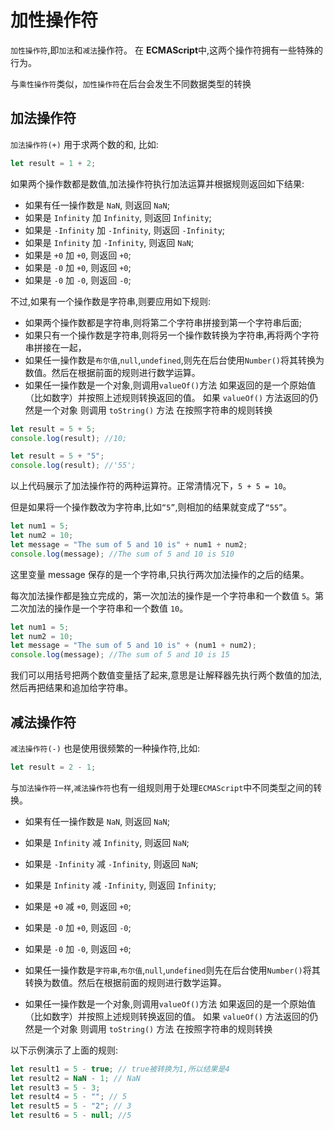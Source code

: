 # 加性操作符

`加性操作符`,即`加法`和`减法`操作符。 在 **ECMAScript**中,这两个操作符拥有一些特殊的行为。

与`乘性操作符`类似，`加性操作符`在后台会发生不同数据类型的转换

## 加法操作符

`加法操作符(+)` 用于求两个数的和, 比如:

```javascript
let result = 1 + 2;
```

如果两个操作数都是数值,加法操作符执行加法运算并根据规则返回如下结果:

- 如果有任一操作数是 `NaN`, 则返回 `NaN`;
- 如果是 `Infinity` 加 `Infinity`, 则返回 `Infinity`;
- 如果是 `-Infinity` 加 `-Infinity`, 则返回 `-Infinity`;
- 如果是 `Infinity` 加 `-Infinity`, 则返回 `NaN`;
- 如果是 `+0` 加 `+0`, 则返回 `+0`;
- 如果是 `-0` 加 `+0`, 则返回 `+0`;
- 如果是 `-0` 加 `-0`, 则返回 `-0`;

不过,如果有一个操作数是字符串,则要应用如下规则:

- 如果两个操作数都是字符串,则将第二个字符串拼接到第一个字符串后面;
- 如果只有一个操作数是字符串,则将另一个操作数转换为字符串,再将两个字符串拼接在一起，
- 如果任一操作数是`布尔值`,`null`,`undefined`,则先在后台使用`Number()`将其转换为数值。然后在根据前面的规则进行数学运算。
- 如果任一操作数是一个对象,则调用`valueOf()`方法 如果返回的是一个原始值（比如数字）并按照上述规则转换返回的值。
  如果 `valueOf()` 方法返回的仍然是一个对象 则调用 `toString()` 方法 在按照字符串的规则转换

```javascript
let result = 5 + 5;
console.log(result); //10;

let result = 5 + "5";
console.log(result); //'55';
```

以上代码展示了加法操作符的两种运算符。正常清情况下，`5 + 5 = 10`。

但是如果将一个操作数改为字符串,比如`“5”`,则相加的结果就变成了`“55”`。

```javascript
let num1 = 5;
let num2 = 10;
let message = "The sum of 5 and 10 is" + num1 + num2;
console.log(message); //The sum of 5 and 10 is 510
```

这里变量 message 保存的是一个字符串,只执行两次加法操作的之后的结果。

每次加法操作都是独立完成的，第一次加法的操作是一个字符串和一个数值 `5`。第二次加法的操作是一个字符串和一个数值 `10`。

```javascript
let num1 = 5;
let num2 = 10;
let message = "The sum of 5 and 10 is" + (num1 + num2);
console.log(message); //The sum of 5 and 10 is 15
```

我们可以用括号把两个数值变量括了起来,意思是让解释器先执行两个数值的加法,然后再把结果和追加给字符串。

## 减法操作符

`减法操作符(-)` 也是使用很频繁的一种操作符,比如:

```javascript
let result = 2 - 1;
```

与`加法操作符一样`,`减法操作符`也有一组规则用于处理`ECMAScript`中不同类型之间的转换。

- 如果有任一操作数是 `NaN`, 则返回 `NaN`;
- 如果是 `Infinity` 减 `Infinity`, 则返回 `NaN`;
- 如果是 `-Infinity` 减 `-Infinity`, 则返回 `NaN`;
- 如果是 `Infinity` 减 `-Infinity`, 则返回 `Infinity`;
- 如果是 `+0` 减 `+0`, 则返回 `+0`;
- 如果是 `-0` 加 `+0`, 则返回 `-0`;
- 如果是 `-0` 加 `-0`, 则返回 `+0`;

- 如果任一操作数是`字符串`,`布尔值`,`null`,`undefined`则先在后台使用`Number()`将其转换为数值。然后在根据前面的规则进行数学运算。
- 如果任一操作数是一个对象,则调用`valueOf()`方法 如果返回的是一个原始值（比如数字）并按照上述规则转换返回的值。
  如果 `valueOf()` 方法返回的仍然是一个对象 则调用 `toString()` 方法 在按照字符串的规则转换

以下示例演示了上面的规则:

```javascript
let result1 = 5 - true; // true被转换为1,所以结果是4
let result2 = NaN - 1; // NaN
let result3 = 5 - 3;
let result4 = 5 - ""; // 5
let result5 = 5 - "2"; // 3
let result6 = 5 - null; //5
```
